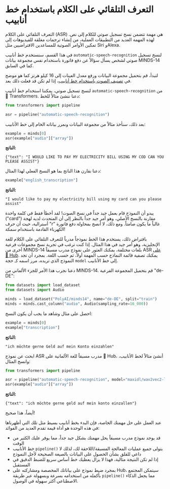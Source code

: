 # التعرف التلقائي على الكلام باستخدام خط أنابيب

التعرف التلقائي على الكلام (ASR) هي مهمة تتضمن نسخ تسجيل صوتي للكلام إلى نص.
لهذه المهمة العديد من التطبيقات العملية، من إنشاء ترجمات مغلقة للفيديوهات إلى تمكين الأوامر الصوتية
للمساعدين الافتراضيين مثل Siri وAlexa.

في هذا القسم، سنستخدم خط أنابيب `automatic-speech-recognition` لنسخ تسجيل صوتي لشخص
يسأل سؤالاً عن دفع فاتورة باستخدام نفس مجموعة بيانات MINDS-14 كما في السابق.

لتبدأ، قم بتحميل مجموعة البيانات ورفع معدل العينات إلى 16 كيلو هرتز كما هو موضح في [تصنيف الصوت باستخدام خط أنابيب](audio_classification_pipeline)،
إذا لم تكن قد فعلت ذلك بعد.

لنسخ تسجيل صوتي، يمكننا استخدام خط أنابيب `automatic-speech-recognition` من 🤗 Transformers. دعنا
ننشئ مثالاً للخط:

```py
from transformers import pipeline

asr = pipeline("automatic-speech-recognition")
```

بعد ذلك، سنأخذ مثالاً من مجموعة البيانات ونمرر بياناته الخام إلى خط الأنابيب:

```py
example = minds[0]
asr(example["audio"]["array"])
```

**الناتج:**
```out
{"text": "I WOULD LIKE TO PAY MY ELECTRICITY BILL USING MY COD CAN YOU PLEASE ASSIST"}
```

دعنا نقارن هذا الناتج بما هو النسخ الفعلي لهذا المثال:

```py
example["english_transcription"]
```

**الناتج:**
```out
"I would like to pay my electricity bill using my card can you please assist"
```

يبدو أن النموذج قام بعمل جيد جداً في نسخ الصوت! لقد أخطأ فقط في كلمة واحدة ("card") مقارنة
بالنسخ الأصلي، وهو أمر جيد جداً بالنظر إلى أن المتحدث لديه لهجة أسترالية، حيث أن حرف "r"
غالباً ما يكون صامتاً. ومع ذلك، لا أنصح بمحاولة دفع فاتورة الكهرباء القادمة باستخدام سمكة!

بافتراض ذلك، يستخدم هذا الخط نموذجاً مدرباً للتعرف التلقائي على الكلام للغة الإنجليزية، وهو أمر جيد في
هذا المثال. إذا كنت ترغب في تجربة نسخ مجموعات فرعية أخرى من MINDS-14 بلغات مختلفة، يمكنك العثور على نموذج مدرب مسبقاً
ASR [على 🤗 Hub](https://huggingface.co/models?pipeline_tag=automatic-speech-recognition&language=fr&sort=downloads).
يمكنك تصفية قائمة النماذج حسب المهمة أولاً، ثم حسب اللغة. بمجرد أن تجد النموذج الذي تريده، مرر اسمه كـ
حجة `model` إلى خط الأنابيب.

دعنا نجرب هذا الأمر للجزء الألماني من MINDS-14. قم بتحميل المجموعة الفرعية "de-DE":

```py
from datasets import load_dataset
from datasets import Audio

minds = load_dataset("PolyAI/minds14", name="de-DE", split="train")
minds = minds.cast_column("audio", Audio(sampling_rate=16_000))
```

احصل على مثال وشاهد ما يجب أن يكون النسخ:

```py
example = minds[0]
example["transcription"]
```

**الناتج:**
```out
"ich möchte gerne Geld auf mein Konto einzahlen"
```

ابحث عن نموذج ASR مدرب مسبقاً للغة الألمانية على 🤗 Hub، أنشئ مثالاً لخط الأنابيب، وانسخ المثال:

```py
from transformers import pipeline

asr = pipeline("automatic-speech-recognition", model="maxidl/wav2vec2-large-xlsr-german")
asr(example["audio"]["array"])
```

**الناتج:**
```out
{"text": "ich möchte gerne geld auf mein konto einzallen"}
```

أيضاً، هذا صحيح!

عند العمل على حل مهمتك الخاصة، فإن البدء بخط أنابيب بسيط مثل تلك التي أظهرناها في هذه الوحدة هو أداة قيمة
تقدم العديد من الفوائد:
- قد يوجد نموذج مدرب مسبقاً يحل مهمتك بشكل جيد جداً، مما يوفر عليك الكثير من الوقت
- خط الأنابيب `pipeline()` يتولى جميع عمليات المعالجة المسبقة/اللاحقة لك، لذلك لا داعي للقلق بشأن الحصول على البيانات بالصيغة الصحيحة
لأجل النموذج
- إذا لم تكن النتيجة مثالية، فهذا لا يزال يعطيك خط أساس سريع للضبط الدقيق في المستقبل
- بمجرد ضبط نموذج على بياناتك المخصصة ومشاركته على Hub، سيتمكن المجتمع بأكمله من استخدامه بسرعة
وبسهولة عبر طريقة `pipeline()` مما يجعل الذكاء الاصطناعي أكثر سهولة في الوصول.